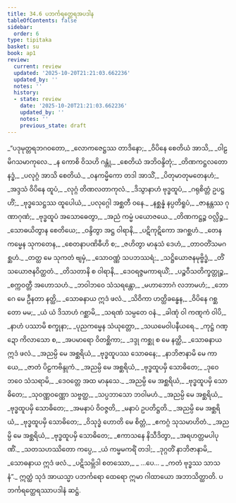 ```yaml
---
title: 34.6 ပဘင်္ကရတ္ထေရအပဒါန
tableOfContents: false
sidebar:
  order: 6
type: tipitaka
basket: su
book: ap1
review:
  current: review
  updated: '2025-10-20T21:21:03.662236'
  updated_by: ''
  notes: ''
  history:
  - state: review
    date: '2025-10-20T21:21:03.662236'
    updated_by: ''
    notes: ''
    previous_state: draft
---
```



<DynamicBreadcrumb />


<ReviewStatus review={frontmatter.review} showDetails={true} />

<HypothesisAnnotation frontmatter={frontmatter} />

<Division number="53" book="ap1" e="ch" v="20" p="309">

<Paragraph number="3777" type="verses" book="ap1">
_“ပဒုမုတ္တရဘဂဝတော,_  
_လောကဇေဋ္ဌဿ တာဒိနော;_  
_ဝိပိနေ စေတိယံ အာသိ,_  
_ဝါဠမိဂသမာကုလေ._  

</Paragraph>

</Division>
<Division number="54" book="ap1" e="ch" v="20" p="310">

<Paragraph number="3778" type="verses" book="ap1">
_န ကောစိ ဝိသဟိ ဂန္တုံ,_  
_စေတိယံ အဘိဝန္ဒိတုံ;_  
_တိဏကဋ္ဌလတောနဒ္ဓံ,_  
_ပလုဂ္ဂံ အာသိ စေတိယံ._  

</Paragraph>

</Division>
<Division number="55" book="ap1" e="ch" v="20" p="310">

<Paragraph number="3779" type="verses" book="ap1">
_ဝနကမ္မိကော တဒါ အာသိံ,_  
_ပိတုမာတုမတေနဟံ;_  
_အဒ္ဒသံ ဝိပိနေ ထူပံ,_  
_လုဂ္ဂံ တိဏလတာကုလံ._  

</Paragraph>

</Division>
<Division number="56" book="ap1" e="ch" v="20" p="310">

<Paragraph number="3780" type="verses" book="ap1">
_ဒိသွာနာဟံ ဗုဒ္ဓထူပံ,_  
_ဂရုစိတ္တံ ဥပဋ္ဌဟိံ;_  
_ဗုဒ္ဓသေဋ္ဌဿ ထူပေါယံ,_  
_ပလုဂ္ဂေါ အစ္ဆတီ ဝနေ._  

</Paragraph>

</Division>
<Division number="57" book="ap1" e="ch" v="20" p="310">

<Paragraph number="3781" type="verses" book="ap1">
_နစ္ဆန္နံ နပ္ပတိရူပံ,_  
_ဇာနန္တဿ ဂုဏာဂုဏံ;_  
_ဗုဒ္ဓထူပံ အသောဓေတွာ,_  
_အညံ ကမ္မံ ပယောဇယေ._  

</Paragraph>

</Division>
<Division number="58" book="ap1" e="ch" v="20" p="310">

<Paragraph number="3782" type="verses" book="ap1">
_တိဏကဋ္ဌဉ္စ ဝလ္လိဉ္စ,_  
_သောဓယိတွာန စေတိယေ;_  
_ဝန္ဒိတွာ အဋ္ဌ ဝါရာနိ,_  
_ပဋိကုဋိကော အဂစ္ဆဟံ._  

</Paragraph>

</Division>
<Division number="59" book="ap1" e="ch" v="20" p="310">

<Paragraph number="3783" type="verses" book="ap1">
_တေန ကမ္မေန သုကတေန,_  
_စေတနာပဏိဓီဟိ စ;_  
_ဇဟိတွာ မာနုသံ ဒေဟံ,_  
_တာဝတိံသမဂစ္ဆဟံ._  

</Paragraph>

</Division>
<Division number="60" book="ap1" e="ch" v="20" p="310">

<Paragraph number="3784" type="verses" book="ap1">
_တတ္ထ မေ သုကတံ ဗျမှံ,_  
_သောဝဏ္ဏံ သပဘဿရံ;_  
_သဋ္ဌိယောဇနမုဗ္ဗိဒ္ဓံ,_  
_တိံသယောဇနဝိတ္ထတံ._  

</Paragraph>

</Division>
<Division number="61" book="ap1" e="ch" v="20" p="310">

<Paragraph number="3785" type="verses" book="ap1">
_တိသတာနိ စ ဝါရာနိ,_  
_ဒေဝရဇ္ဇမကာရယိံ;_  
_ပဉ္စဝီသတိက္ခတ္တုဉ္စ,_  
_စက္ကဝတ္တီ အဟောသဟံ._  

</Paragraph>

</Division>
<Division number="62" book="ap1" e="ch" v="20" p="310">

<Paragraph number="3786" type="verses" book="ap1">
_ဘဝါဘဝေ သံသရန္တော,_  
_မဟာဘောဂံ လဘာမဟံ;_  
_ဘောဂေ မေ ဦနတာ နတ္ထိ,_  
_သောဓနာယ ဣဒံ ဖလံ._  

</Paragraph>

</Division>
<Division number="63" book="ap1" e="ch" v="20" p="310">

<Paragraph number="3787" type="verses" book="ap1">
_သိဝိကာ ဟတ္ထိခန္ဓေန,_  
_ဝိပိနေ ဂစ္ဆတော မမ;_  
_ယံ ယံ ဒိသာဟံ ဂစ္ဆာမိ,_  
_သရဏံ သမ္ပတေ ဝနံ._  

</Paragraph>

</Division>
<Division number="64" book="ap1" e="ch" v="20" p="310">

<Paragraph number="3788" type="verses" book="ap1">
_ခါဏုံ ဝါ ကဏ္ဋကံ ဝါပိ,_  
_နာဟံ ပဿာမိ စက္ခုနာ;_  
_ပုညကမ္မေန သံယုတ္တော,_  
_သယမေဝါပနီယရေ._  

</Paragraph>

</Division>
<Division number="65" book="ap1" e="ch" v="20" p="310">

<Paragraph number="3789" type="verses" book="ap1">
_ကုဋ္ဌံ ဂဏ္ဍော ကိလာသော စ,_  
_အပမာရော ဝိတစ္ဆိကာ;_  
_ဒဒ္ဒု ကစ္ဆု စ မေ နတ္ထိ,_  
_သောဓနာယ ဣဒံ ဖလံ._  

</Paragraph>

</Division>
<Division number="66" book="ap1" e="ch" v="20" p="310">

<Paragraph number="3790" type="verses" book="ap1">
_အညမ္ပိ မေ အစ္ဆရိယံ,_  
_ဗုဒ္ဓထူပဿ သောဓနေ;_  
_နာဘိဇာနာမိ မေ ကာယေ,_  
_ဇာတံ ပိဠကဗိန္ဒုကံ._  

</Paragraph>

</Division>
<Division number="67" book="ap1" e="ch" v="20" p="311">

<Paragraph number="3791" type="verses" book="ap1">
_အညမ္ပိ မေ အစ္ဆရိယံ,_  
_ဗုဒ္ဓထူပမှိ သောဓိတေ;_  
_ဒုဝေ ဘဝေ သံသရာမိ,_  
_ဒေဝတ္တေ အထ မာနုသေ._  

</Paragraph>

</Division>
<Division number="68" book="ap1" e="ch" v="20" p="311">

<Paragraph number="3792" type="verses" book="ap1">
_အညမ္ပိ မေ အစ္ဆရိယံ,_  
_ဗုဒ္ဓထူပမှိ သောဓိတေ;_  
_သုဝဏ္ဏဝဏ္ဏော သဗ္ဗတ္ထ,_  
_သပ္ပဘာသော ဘဝါမဟံ._  

</Paragraph>

</Division>
<Division number="69" book="ap1" e="ch" v="20" p="311">

<Paragraph number="3793" type="verses" book="ap1">
_အညမ္ပိ မေ အစ္ဆရိယံ,_  
_ဗုဒ္ဓထူပမှိ သောဓိတေ;_  
_အမနာပံ ဝိဝဇ္ဇတိ,_  
_မနာပံ ဥပတိဋ္ဌတိ._  

</Paragraph>

</Division>
<Division number="70" book="ap1" e="ch" v="20" p="311">

<Paragraph number="3794" type="verses" book="ap1">
_အညမ္ပိ မေ အစ္ဆရိယံ,_  
_ဗုဒ္ဓထူပမှိ သောဓိတေ;_  
_ဝိသုဒ္ဓံ ဟောတိ မေ စိတ္တံ,_  
_ဧကဂ္ဂံ သုသမာဟိတံ._  

</Paragraph>

</Division>
<Division number="71" book="ap1" e="ch" v="20" p="311">

<Paragraph number="3795" type="verses" book="ap1">
_အညမ္ပိ မေ အစ္ဆရိယံ,_  
_ဗုဒ္ဓထူပမှိ သောဓိတေ;_  
_ဧကာသနေ နိသီဒိတွာ,_  
_အရဟတ္တမပါပုဏိံ._  

</Paragraph>

</Division>
<Division number="72" book="ap1" e="ch" v="20" p="311">

<Paragraph number="3796" type="verses" book="ap1">
_သတသဟဿိတော ကပ္ပေ,_  
_ယံ ကမ္မမကရိံ တဒါ;_  
_ဒုဂ္ဂတိံ နာဘိဇာနာမိ,_  
_သောဓနာယ ဣဒံ ဖလံ._  

</Paragraph>

</Division>
<Division number="73" book="ap1" e="ch" v="20" p="311">

<Paragraph number="3797" type="verses" book="ap1">
_ပဋိသမ္ဘိဒါ စတဿော,_  
_ …ပေ… _  
_ကတံ ဗုဒ္ဓဿ သာသနံ”._  

</Paragraph>

<Paragraph number="3798" book="ap1">
ဣတ္ထံ သုဒံ အာယသ္မာ ပဘင်္ကရော ထေရော ဣမာ ဂါထာယော အဘာသိတ္ထာတိ.

</Paragraph>
</Division>

<Paragraph number="3799" type="center" book="ap1">
ပဘင်္ကရတ္ထေရဿာပဒါနံ ဆဋ္ဌံ.
</Paragraph>